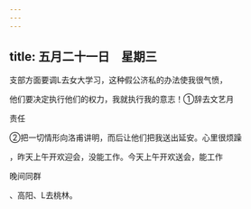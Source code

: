 ```yaml
---
---
---
```

title: 五月二十一日　星期三
---




支部方面要调L去女大学习，这种假公济私的办法使我很气愤，

他们要决定执行他们的权力，我就执行我的意志！①辞去文艺月

责任

②把一切情形向洛甫讲明，而后让他们把我送出延安。心里很烦躁

，昨天上午开欢迎会，没能工作。今天上午开欢送会，能工作

晚间同群

、高阳、L去桃林。